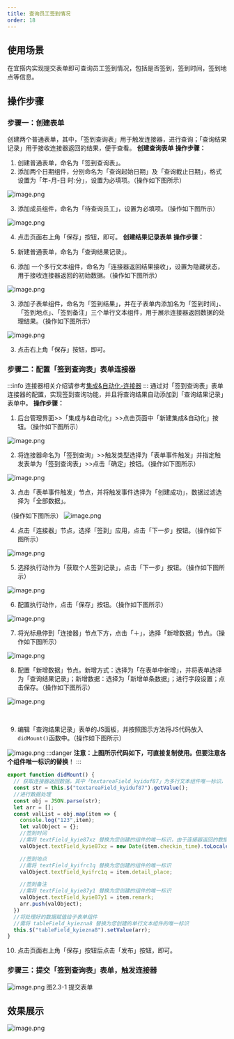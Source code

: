 ```yaml
---
title: 查询员工签到情况
order: 18
---
```


## 使用场景
在宜搭内实现提交表单即可查询员工签到情况，包括是否签到，签到时间，签到地点等信息。
## 操作步骤
### 步骤一：创建表单
创建两个普通表单，其中，「签到查询表」用于触发连接器，进行查询；「查询结果记录」用于接收连接器返回的结果，便于查看。
**创建查询表单**
**操作步骤：**

1. 创建普通表单，命名为「签到查询表」。
1. 添加两个日期组件，分别命名为「查询起始日期」及「查询截止日期」，格式设置为「年-月-日 时:分」，设置为必填项。（操作如下图所示）

![image.png](https://img.alicdn.com/imgextra/i3/O1CN0160YUq81lP1oyz9Sq5_!!6000000004810-2-tps-1912-898.png)


3. 添加成员组件，命名为「待查询员工」，设置为必填项。（操作如下图所示）

![image.png](https://img.alicdn.com/imgextra/i4/O1CN01AZhG691MCKRUe9AtZ_!!6000000001398-2-tps-1917-885.png)
​


4. 点击页面右上角「保存」按钮，即可。
**创建结果记录表单**
**操作步骤：**

1. 新建普通表单，命名为「查询结果记录」。
1. 添加 一个多行文本组件，命名为「连接器返回结果接收」，设置为隐藏状态，用于接收连接器返回的初始数据。（操作如下图所示）

![image.png](https://img.alicdn.com/imgextra/i2/O1CN01rIJA1T1xX49z4ii4d_!!6000000006452-2-tps-2878-1642.png)
​


3. 添加子表单组件，命名为「签到结果」，并在子表单内添加名为「签到时间」、「签到地点」、「签到备注」三个单行文本组件，用于展示连接器返回数据的处理结果。（操作如下图所示）

![image.png](https://img.alicdn.com/imgextra/i1/O1CN01iJX3uA24eZxrGWAlZ_!!6000000007416-2-tps-2878-1642.png)
​


3. 点击右上角「保存」按钮，即可。
### 步骤二：配置「签到查询表」表单连接器
:::info
连接器相关介绍请参考[集成&自动化-连接器](https://www.yuque.com/yida/support/zevvr1?view=doc_embed)
:::
通过对「签到查询表」表单连接器的配置，实现签到查询功能，并且将查询结果自动添加到「查询结果记录」表单中。
**操作步骤：**

1. 后台管理界面>>「集成与&自动化」>>点击页面中「新建集成&自动化」按钮。（操作如下图所示）

![image.png](https://img.alicdn.com/imgextra/i1/O1CN01qPpZqJ28fH23qZHy2_!!6000000007959-2-tps-2876-1640.png)
​


2. 将连接器命名为「签到查询」>>触发类型选择为「表单事件触发」并指定触发表单为「签到查询表」>>点击「确定」按钮。（操作如下图所示）

![image.png](https://img.alicdn.com/imgextra/i2/O1CN01ffgJUI1Jle8dVEKgP_!!6000000001069-2-tps-1912-886.png)
​


3. 点击「表单事件触发」节点，并将触发事件选择为「创建成功」，数据过滤选择为「全部数据」。

（操作如下图所示）
![image.png](https://img.alicdn.com/imgextra/i2/O1CN01qKoV5m1ui6rSGWaah_!!6000000006070-2-tps-1920-955.png)
​


4. 点击「连接器」节点，选择「签到」应用，点击「下一步」按钮。（操作如下图所示）

![image.png](https://img.alicdn.com/imgextra/i1/O1CN01zw1rMm24tEdrJchen_!!6000000007448-2-tps-1920-955.png)
​


5. 选择执行动作为「获取个人签到记录」，点击「下一步」按钮。（操作如下图所示）

![image.png](https://img.alicdn.com/imgextra/i3/O1CN012KOkzT1slehJVfKOp_!!6000000005807-2-tps-1920-955.png)
​


6. 配置执行动作，点击「保存」按钮。（操作如下图所示）

![image.png](https://img.alicdn.com/imgextra/i2/O1CN01JDWqlr1bS6JqMxKsg_!!6000000003463-2-tps-1920-955.png)
​


7. 将光标悬停到「连接器」节点下方，点击「＋」，选择「新增数据」节点。（操作如下图所示）

![image.png](https://img.alicdn.com/imgextra/i1/O1CN01m9regJ1MnQWWZjYUy_!!6000000001479-2-tps-1920-955.png)
​


8. 配置「新增数据」节点。新增方式：选择为「在表单中新增」，并将表单选择为「查询结果记录」；新增数据：选择为「新增单条数据」；进行字段设置；点击保存。（操作如下图所示）

![image.png](https://img.alicdn.com/imgextra/i2/O1CN01cMI6h81o6CNwIzJkd_!!6000000005175-2-tps-2878-1642.png)
​

​


9. 编辑「查询结果记录」表单的JS面板，并按照图示方法将JS代码放入`didMount()`函数中。（操作如下图所示）

![image.png](https://img.alicdn.com/imgextra/i3/O1CN01HbjFlJ1TbFIkSk1ft_!!6000000002400-2-tps-2878-1640.png)
:::danger
**注意：**上图所示代码如下，可直接复制使用。但要**注意各个组件唯一标识的替换**！
:::
```javascript
export function didMount() {
  // 获取连接器返回数据，其中「textareaField_kyiduf87」为多行文本组件唯一标识，请注意替换，否则会失效哦！！！
  const str = this.$("textareaField_kyiduf87").getValue();
  //进行数据处理
  const obj = JSON.parse(str);
  let arr = [];
  const valList = obj.map(item => {
    console.log("123",item);
    let valObject = {};
    //签到时间    
    //需将 textField_kyie87xz 替换为您创建的组件的唯一标识，由于连接器返回的数据为时间戳，需要使用Date toLocaleString()方法进行转换。
    valObject.textField_kyie87xz = new Date(item.checkin_time).toLocaleString().replace(/:\d{1,2}$/, ' ');

    //签到地点  
    //需将 textField_kyifrc1q 替换为您创建的组件的唯一标识
    valObject.textField_kyifrc1q = item.detail_place;

    //签到备注 
    //需将 textField_kyie87y1 替换为您创建的组件的唯一标识
    valObject.textField_kyie87y1 = item.remark;
    arr.push(valObject);
  })
  //将处理好的数据赋值给子表单组件   
  //需将 tableField_kyiezna8 替换为您创建的单行文本组件的唯一标识
  this.$("tableField_kyiezna8").setValue(arr);
}
```

10. 点击页面右上角「保存」按钮后点击「发布」按钮，即可。
### 步骤三：提交「签到查询表」表单，触发连接器
![image.png](https://img.alicdn.com/imgextra/i4/O1CN01Ptnk7K1nzKRUmCcqc_!!6000000005160-2-tps-2880-1640.png)
图2.3-1 提交表单
## 效果展示
![image.png](https://img.alicdn.com/imgextra/i2/O1CN01YhsPYH20OJRCuulJz_!!6000000006839-2-tps-2880-1640.png)

